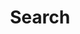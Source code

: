 ---
title: "Search"
description: "Returns a list of Accounts from Sprouts data that meet the specified search criteria"
openapi: post /v1/accounts/search
---